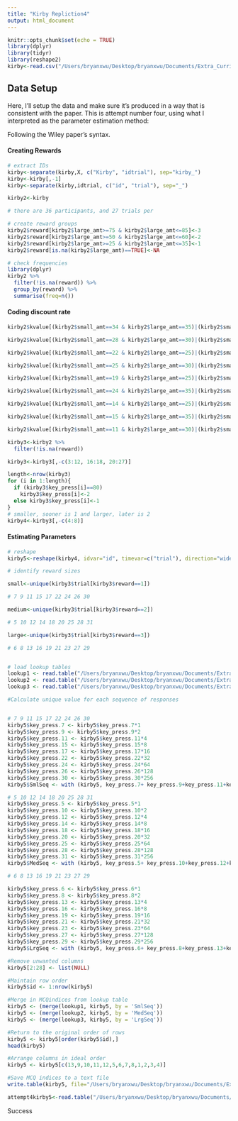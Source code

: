 ```yaml
---
title: "Kirby Repliction4"
output: html_document
---
```


```r
knitr::opts_chunk$set(echo = TRUE)
library(dplyr)
library(tidyr)
library(reshape2)
kirby<-read.csv("/Users/bryanxwu/Desktop/bryanxwu/Documents/Extra_Curricular/Research/Poldrack Lab/Practice/R-Practice-/Kirby/kirby.csv")
```


## Data Setup

Here, I'll setup the data and make sure it's produced in a way that is consistent with the paper. This is attempt number four, using what I interpreted as the parameter estimation method:

Following the Wiley paper's syntax. 

#### Creating Rewards
```r


# extract IDs 
kirby<-separate(kirby,X, c("Kirby", "idtrial"), sep="kirby_")
kirby<-kirby[,-1]
kirby<-separate(kirby,idtrial, c("id", "trial"), sep="_")

kirby2<-kirby

# there are 36 participants, and 27 trials per 

# create reward groups
kirby2$reward[kirby2$large_amt>=75 & kirby2$large_amt<=85]<-3
kirby2$reward[kirby2$large_amt>=50 & kirby2$large_amt<=60]<-2
kirby2$reward[kirby2$large_amt>=25 & kirby2$large_amt<=35]<-1
kirby2$reward[is.na(kirby2$large_amt)==TRUE]<-NA

# check frequencies 
library(dplyr)
kirby2 %>%
  filter(!is.na(reward)) %>%
  group_by(reward) %>%
  summarise(freq=n())
```

#### Coding discount rate 
```r
kirby2$kvalue[(kirby2$small_amt==34 & kirby2$large_amt==35)|(kirby2$small_amt==54 & kirby2$large_amt==55)|(kirby2$small_amt==78&kirby2$large_amt==80)]<-0.00016

kirby2$kvalue[(kirby2$small_amt==28 & kirby2$large_amt==30)|(kirby2$small_amt==47 & kirby2$large_amt==50)|(kirby2$small_amt==80 & kirby2$large_amt==85)]<-0.00040

kirby2$kvalue[(kirby2$small_amt==22 & kirby2$large_amt==25)|(kirby2$small_amt==54 & kirby2$large_amt==60)|(kirby2$small_amt==67 &kirby2$large_amt==75)]<-0.0010

kirby2$kvalue[(kirby2$small_amt==25 & kirby2$large_amt==30)|(kirby2$small_amt==49 & kirby2$large_amt==60)|(kirby2$small_amt==69&kirby2$large_amt==85)]<-0.0025

kirby2$kvalue[(kirby2$small_amt==19 & kirby2$large_amt==25)|(kirby2$small_amt==40& kirby2$large_amt==55)|(kirby2$small_amt==55&kirby2$large_amt==75)]<-0.0060

kirby2$kvalue[(kirby2$small_amt==24 & kirby2$large_amt==35)|(kirby2$small_amt==34 & kirby2$large_amt==50)|(kirby2$small_amt==54&kirby2$large_amt==80)]<-0.016

kirby2$kvalue[(kirby2$small_amt==14 & kirby2$large_amt==25)|(kirby2$small_amt==27 & kirby2$large_amt==50)|(kirby2$small_amt==41&kirby2$large_amt==75)]<-0.041

kirby2$kvalue[(kirby2$small_amt==15 & kirby2$large_amt==35)|(kirby2$small_amt==25 & kirby2$large_amt==60)|(kirby2$small_amt==33&kirby2$large_amt==80)]<-0.10

kirby2$kvalue[(kirby2$small_amt==11 & kirby2$large_amt==30)|(kirby2$small_amt==20 & kirby2$large_amt==55)|(kirby2$small_amt==31&kirby2$large_amt==85)]<-0.25

kirby3<-kirby2 %>%
  filter(!is.na(reward)) 

kirby3<-kirby3[,-c(3:12, 16:18, 20:27)]

length<-nrow(kirby3)
for (i in 1:length){
  if (kirby3$key_press[i]==80)
    kirby3$key_press[i]<-2
  else kirby3$key_press[i]<-1
}
# smaller, sooner is 1 and larger, later is 2
kirby4<-kirby3[,-c(4:8)]
```

#### Estimating Parameters 
``` r

# reshape
kirby5<-reshape(kirby4, idvar="id", timevar=c("trial"), direction="wide")

# identify reward sizes 

small<-unique(kirby3$trial[kirby3$reward==1])

# 7 9 11 15 17 22 24 26 30

medium<-unique(kirby3$trial[kirby3$reward==2])

# 5 10 12 14 18 20 25 28 31

large<-unique(kirby3$trial[kirby3$reward==3])

# 6 8 13 16 19 21 23 27 29 


# load lookup tables
lookup1 <- read.table("/Users/bryanxwu/Desktop/bryanxwu/Documents/Extra_Curricular/Research/Poldrack Lab/Practice/R-Practice-/Kirby/MCQ_Syntax/lookup1MCQ.txt", header = TRUE)
lookup2 <- read.table("/Users/bryanxwu/Desktop/bryanxwu/Documents/Extra_Curricular/Research/Poldrack Lab/Practice/R-Practice-/Kirby/MCQ_Syntax/lookup2MCQ.txt", header = TRUE)
lookup3 <- read.table("/Users/bryanxwu/Desktop/bryanxwu/Documents/Extra_Curricular/Research/Poldrack Lab/Practice/R-Practice-/Kirby/MCQ_Syntax/lookup3MCQ.txt", header = TRUE)

#Calculate unique value for each sequence of responses


# 7 9 11 15 17 22 24 26 30
kirby5$key_press.7 <- kirby5$key_press.7*1
kirby5$key_press.9 <- kirby5$key_press.9*2
kirby5$key_press.11 <- kirby5$key_press.11*4
kirby5$key_press.15 <- kirby5$key_press.15*8
kirby5$key_press.17 <- kirby5$key_press.17*16
kirby5$key_press.22 <- kirby5$key_press.22*32
kirby5$key_press.24 <- kirby5$key_press.24*64
kirby5$key_press.26 <- kirby5$key_press.26*128
kirby5$key_press.30 <- kirby5$key_press.30*256
kirby5$SmlSeq <- with (kirby5, key_press.7+ key_press.9+key_press.11+key_press.15+key_press.17+ key_press.22+key_press.24+key_press.26+key_press.30-510)

# 5 10 12 14 18 20 25 28 31
kirby5$key_press.5 <- kirby5$key_press.5*1
kirby5$key_press.10 <- kirby5$key_press.10*2
kirby5$key_press.12 <- kirby5$key_press.12*4
kirby5$key_press.14 <- kirby5$key_press.14*8
kirby5$key_press.18 <- kirby5$key_press.18*16
kirby5$key_press.20 <- kirby5$key_press.20*32
kirby5$key_press.25 <- kirby5$key_press.25*64
kirby5$key_press.28 <- kirby5$key_press.28*128
kirby5$key_press.31 <- kirby5$key_press.31*256
kirby5$MedSeq <- with (kirby5, key_press.5+ key_press.10+key_press.12+key_press.14+key_press.18+ key_press.20+key_press.25+key_press.28+key_press.31-510)

# 6 8 13 16 19 21 23 27 29 

kirby5$key_press.6 <- kirby5$key_press.6*1
kirby5$key_press.8 <- kirby5$key_press.8*2
kirby5$key_press.13 <- kirby5$key_press.13*4
kirby5$key_press.16 <- kirby5$key_press.16*8
kirby5$key_press.19 <- kirby5$key_press.19*16
kirby5$key_press.21 <- kirby5$key_press.21*32
kirby5$key_press.23 <- kirby5$key_press.23*64
kirby5$key_press.27 <- kirby5$key_press.27*128
kirby5$key_press.29 <- kirby5$key_press.29*256
kirby5$LrgSeq <- with (kirby5, key_press.6+ key_press.8+key_press.13+key_press.16+key_press.19+ key_press.21+key_press.23+key_press.27+key_press.29-510)

#Remove unwanted columns
kirby5[2:28] <- list(NULL)

#Maintain row order
kirby5$id <- 1:nrow(kirby5)

#Merge in MCQindices from lookup table
kirby5 <- (merge(lookup1, kirby5, by = 'SmlSeq'))
kirby5 <- (merge(lookup2, kirby5, by = 'MedSeq'))
kirby5 <- (merge(lookup3, kirby5, by = 'LrgSeq'))

#Return to the original order of rows
kirby5 <- kirby5[order(kirby5$id),]
head(kirby5)

#Arrange columns in ideal order
kirby5 <- kirby5[c(13,9,10,11,12,5,6,7,8,1,2,3,4)]

#Save MCQ indices to a text file
write.table(kirby5, file="/Users/bryanxwu/Desktop/bryanxwu/Documents/Extra_Curricular/Research/Poldrack Lab/Practice/R-Practice-/Kirby/MCQ_Syntax/MCQindices.txt", row.names=FALSE)

attempt4kirby5<-read.table("/Users/bryanxwu/Desktop/bryanxwu/Documents/Extra_Curricular/Research/Poldrack Lab/Practice/R-Practice-/Kirby/MCQ_Syntax/MCQindices.txt", header=TRUE)

```
Success